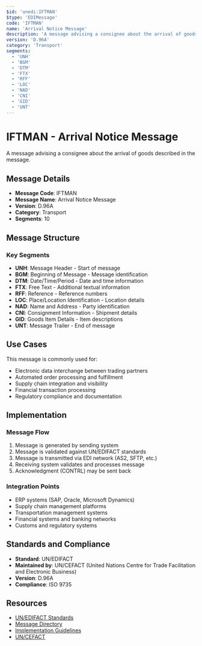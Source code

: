 ```yaml
---
$id: 'unedi:IFTMAN'
$type: 'EDIMessage'
code: 'IFTMAN'
name: 'Arrival Notice Message'
description: 'A message advising a consignee about the arrival of goods described in the message.'
version: 'D.96A'
category: 'Transport'
segments:
  - 'UNH'
  - 'BGM'
  - 'DTM'
  - 'FTX'
  - 'RFF'
  - 'LOC'
  - 'NAD'
  - 'CNI'
  - 'GID'
  - 'UNT'
---
```


# IFTMAN - Arrival Notice Message

A message advising a consignee about the arrival of goods described in the message.

## Message Details

- **Message Code**: IFTMAN
- **Message Name**: Arrival Notice Message
- **Version**: D.96A
- **Category**: Transport
- **Segments**: 10

## Message Structure

### Key Segments

- **UNH**: Message Header - Start of message
- **BGM**: Beginning of Message - Message identification
- **DTM**: Date/Time/Period - Date and time information
- **FTX**: Free Text - Additional textual information
- **RFF**: Reference - Reference numbers
- **LOC**: Place/Location Identification - Location details
- **NAD**: Name and Address - Party identification
- **CNI**: Consignment Information - Shipment details
- **GID**: Goods Item Details - Item descriptions
- **UNT**: Message Trailer - End of message

## Use Cases

This message is commonly used for:

- Electronic data interchange between trading partners
- Automated order processing and fulfillment
- Supply chain integration and visibility
- Financial transaction processing
- Regulatory compliance and documentation

## Implementation

### Message Flow

1. Message is generated by sending system
2. Message is validated against UN/EDIFACT standards
3. Message is transmitted via EDI network (AS2, SFTP, etc.)
4. Receiving system validates and processes message
5. Acknowledgment (CONTRL) may be sent back

### Integration Points

- ERP systems (SAP, Oracle, Microsoft Dynamics)
- Supply chain management platforms
- Transportation management systems
- Financial systems and banking networks
- Customs and regulatory systems

## Standards and Compliance

- **Standard**: UN/EDIFACT
- **Maintained by**: UN/CEFACT (United Nations Centre for Trade Facilitation and Electronic Business)
- **Version**: D.96A
- **Compliance**: ISO 9735

## Resources

- [UN/EDIFACT Standards](https://unece.org/trade/uncefact/introducing-unedifact)
- [Message Directory](https://unece.org/trade/uncefact/unedifact-directories)
- [Implementation Guidelines](https://unece.org/trade/uncefact/implementation)
- [UN/CEFACT](https://unece.org/trade/uncefact)
